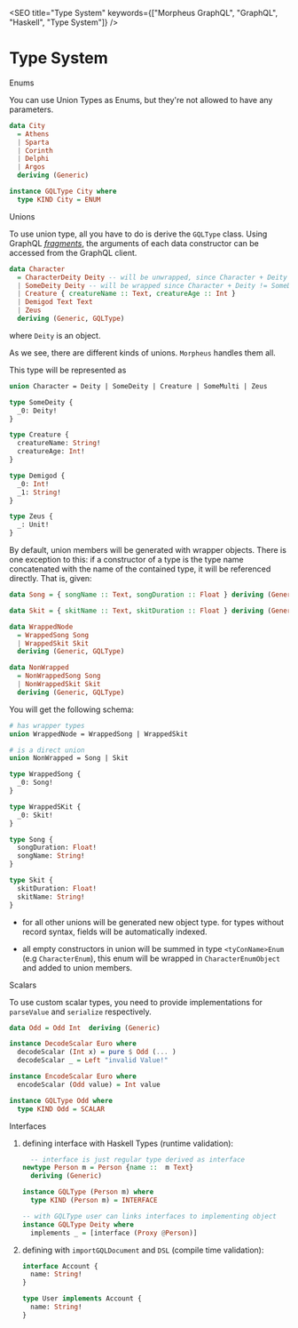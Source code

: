 
<SEO
  title="Type System"
  keywords={["Morpheus GraphQL", "GraphQL", "Haskell", "Type System"]}
/>

# Type System

<Section id="enums"> Enums </Section>

You can use Union Types as Enums, but they're not allowed to have any parameters.

```haskell
data City
  = Athens
  | Sparta
  | Corinth
  | Delphi
  | Argos
  deriving (Generic)

instance GQLType City where
  type KIND City = ENUM
```

<Section id="Unions">Unions</Section>

To use union type, all you have to do is derive the `GQLType` class. Using GraphQL [_fragments_](https://graphql.org/learn/queries/#fragments), the arguments of each data constructor can be accessed from the GraphQL client.

```haskell
data Character
  = CharacterDeity Deity -- will be unwrapped, since Character + Deity = CharacterDeity
  | SomeDeity Deity -- will be wrapped since Character + Deity != SomeDeity
  | Creature { creatureName :: Text, creatureAge :: Int }
  | Demigod Text Text
  | Zeus
  deriving (Generic, GQLType)
```

where `Deity` is an object.

As we see, there are different kinds of unions. `Morpheus` handles them all.

This type will be represented as

```graphql
union Character = Deity | SomeDeity | Creature | SomeMulti | Zeus

type SomeDeity {
  _0: Deity!
}

type Creature {
  creatureName: String!
  creatureAge: Int!
}

type Demigod {
  _0: Int!
  _1: String!
}

type Zeus {
  _: Unit!
}
```

By default, union members will be generated with wrapper objects.
There is one exception to this: if a constructor of a type is the type name concatenated with the name of the contained type, it will be referenced directly.
That is, given:

```haskell
data Song = { songName :: Text, songDuration :: Float } deriving (Generic, GQLType)

data Skit = { skitName :: Text, skitDuration :: Float } deriving (Generic, GQLType)

data WrappedNode
  = WrappedSong Song
  | WrappedSkit Skit
  deriving (Generic, GQLType)

data NonWrapped
  = NonWrappedSong Song
  | NonWrappedSkit Skit
  deriving (Generic, GQLType)

```

You will get the following schema:

```graphql
# has wrapper types
union WrappedNode = WrappedSong | WrappedSkit

# is a direct union
union NonWrapped = Song | Skit

type WrappedSong {
  _0: Song!
}

type WrappedSKit {
  _0: Skit!
}

type Song {
  songDuration: Float!
  songName: String!
}

type Skit {
  skitDuration: Float!
  skitName: String!
}
```

- for all other unions will be generated new object type. for types without record syntax, fields will be automatically indexed.

- all empty constructors in union will be summed in type `<tyConName>Enum` (e.g `CharacterEnum`), this enum will be wrapped in `CharacterEnumObject` and added to union members.

<Section id="scalars"> Scalars </Section>

To use custom scalar types, you need to provide implementations for `parseValue` and `serialize` respectively.

```haskell
data Odd = Odd Int  deriving (Generic)

instance DecodeScalar Euro where
  decodeScalar (Int x) = pure $ Odd (... )
  decodeScalar _ = Left "invalid Value!"

instance EncodeScalar Euro where
  encodeScalar (Odd value) = Int value

instance GQLType Odd where
  type KIND Odd = SCALAR
```

<Section id="interfaces">Interfaces</Section>

1. defining interface with Haskell Types (runtime validation):

   ```haskell
     -- interface is just regular type derived as interface
   newtype Person m = Person {name ::  m Text}
     deriving (Generic)

   instance GQLType (Person m) where
     type KIND (Person m) = INTERFACE

   -- with GQLType user can links interfaces to implementing object
   instance GQLType Deity where
     implements _ = [interface (Proxy @Person)]
   ```

2. defining with `importGQLDocument` and `DSL` (compile time validation):

   ```graphql
   interface Account {
     name: String!
   }

   type User implements Account {
     name: String!
   }
   ```
